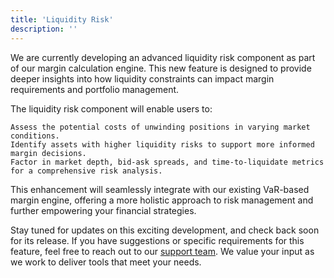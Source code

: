 ```yaml
---
title: 'Liquidity Risk'
description: ''
---
```


We are currently developing an advanced liquidity risk component as part of our margin calculation engine. This new feature is designed to provide deeper insights into how liquidity constraints can impact margin requirements and portfolio management.

The liquidity risk component will enable users to:

    Assess the potential costs of unwinding positions in varying market conditions.
    Identify assets with higher liquidity risks to support more informed margin decisions.
    Factor in market depth, bid-ask spreads, and time-to-liquidate metrics for a comprehensive risk analysis.

This enhancement will seamlessly integrate with our existing VaR-based margin engine, offering a more holistic approach to risk management and further empowering your financial strategies.

Stay tuned for updates on this exciting development, and check back soon for its release. If you have suggestions or specific requirements for this feature, feel free to reach out to our [support team]("mailto:hello@vorticity.xyz"). We value your input as we work to deliver tools that meet your needs.